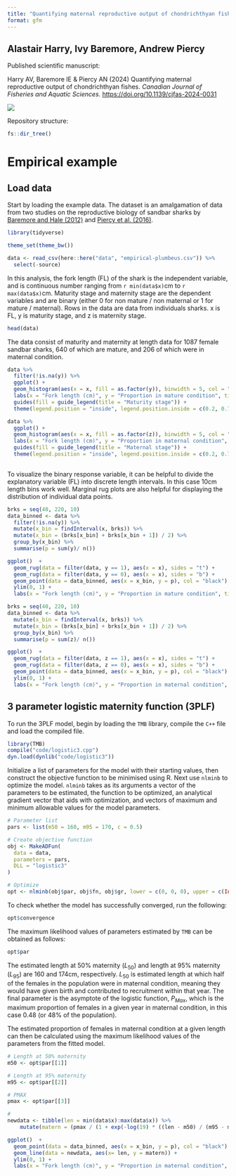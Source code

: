 ```yaml
---
title: "Quantifying maternal reproductive output of chondrichthyan fishes"
format: gfm
---
```


## Alastair Harry, Ivy Baremore, Andrew Piercy

Published scientific manuscript:

Harry AV, Baremore IE & Piercy AN (2024) Quantifying maternal reproductive output of chondrichthyan fishes. *Canadian Journal of Fisheries and Aquatic Sciences.* <https://doi.org/10.1139/cjfas-2024-0031>

![](https://mc06.manuscriptcentral.com/societyimages/cjfas-pubs/scholarOne-CJFAS_en_US.png)

Repository structure:

```r
fs::dir_tree()
```

# Empirical example

## Load data

Start by loading the example data. The dataset is an amalgamation of data from two studies on the reproductive biology of sandbar sharks by [Baremore and Hale (2012)](https://doi.org/10.1080/19425120.2012.700904) and [Piercy et al. (2016)](https://doi.org/10.1111/jfb.12945).

```r
library(tidyverse)

theme_set(theme_bw())

data <- read_csv(here::here("data", "empirical-plumbeus.csv")) %>% 
  select(-source)

```

In this analysis, the fork length (FL) of the shark is the independent variable, and is continuous number ranging from `r min(data$x)`cm to `r max(data$x)`cm. Maturity stage and maternity stage are the dependent variables and are binary (either 0 for non mature / non maternal or 1 for mature / maternal). Rows in the data are data from individuals sharks. x is FL, y is maturity stage, and z is maternity stage.

```r
head(data)
```

The data consist of maturity and maternity at length data for 1087 female sandbar sharks, 640 of which are mature, and 206 of which were in maternal condition.

```r
data %>% 
  filter(!is.na(y)) %>% 
  ggplot() + 
  geom_histogram(aes(x = x, fill = as.factor(y)), binwidth = 5, col = "black") +
  labs(x = "Fork length (cm)", y = "Proportion in mature condition", title = "Length distribution showing female maturity stage") + 
  guides(fill = guide_legend(title = "Maturity stage")) + 
  theme(legend.position = "inside", legend.position.inside = c(0.2, 0.75))
```

```r
data %>% 
  ggplot() + 
  geom_histogram(aes(x = x, fill = as.factor(z)), binwidth = 5, col = "black") +
  labs(x = "Fork length (cm)", y = "Proportion in maternal condition", title = "Length distribution showing female maternity stage") + 
  guides(fill = guide_legend(title = "Maternal stage")) + 
  theme(legend.position = "inside", legend.position.inside = c(0.2, 0.75))
  
```

To visualize the binary response variable, it can be helpful to divide the explanatory variable (FL) into discrete length intervals. In this case 10cm length bins work well. Marginal rug plots are also helpful for displaying the distribution of individual data points.

```r
brks = seq(40, 220, 10)
data_binned <- data %>%
  filter(!is.na(y)) %>% 
  mutate(x_bin = findInterval(x, brks)) %>% 
  mutate(x_bin = (brks[x_bin] + brks[x_bin + 1]) / 2) %>% 
  group_by(x_bin) %>%
  summarise(p = sum(y)/ n())

ggplot()  + 
  geom_rug(data = filter(data, y == 1), aes(x = x), sides = "t") +
  geom_rug(data = filter(data, y == 0), aes(x = x), sides = "b") +
  geom_point(data = data_binned, aes(x = x_bin, y = p), col = "black") + 
  ylim(0, 1) +
  labs(x = "Fork length (cm)", y = "Proportion in mature condition", title = "Length at maturity data for female sandbar sharks") 
```

```r
brks = seq(40, 220, 10)
data_binned <- data %>%
  mutate(x_bin = findInterval(x, brks)) %>% 
  mutate(x_bin = (brks[x_bin] + brks[x_bin + 1]) / 2) %>% 
  group_by(x_bin) %>%
  summarise(p = sum(z)/ n())

ggplot()  + 
  geom_rug(data = filter(data, z == 1), aes(x = x), sides = "t") +
  geom_rug(data = filter(data, z == 0), aes(x = x), sides = "b") +
  geom_point(data = data_binned, aes(x = x_bin, y = p), col = "black") + 
  ylim(0, 1) +
  labs(x = "Fork length (cm)", y = "Proportion in maternal condition", title = "Length at maternity data for female sandbar sharks") 
```

## 3 parameter logistic maternity function (3PLF)

To run the 3PLF model, begin by loading the `TMB` library, compile the `C++` file and load the compiled file.

```r
library(TMB)
compile("code/logistic3.cpp")
dyn.load(dynlib("code/logistic3"))
```

Initialize a list of parameters for the model with their starting values, then construct the objective function to be minimised using R. Next use `nlminb` to optimize the model. `nlminb` takes as its arguments a vector of the parameters to be estimated, the function to be optimized, an analytical gradient vector that aids with optimization, and vectors of maximum and minimum allowable values for the model parameters.

```r
# Parameter list
pars <- list(m50 = 160, m95 = 170, c = 0.5)

# Create objective function
obj <- MakeADFun(
  data = data,
  parameters = pars,
  DLL = "logistic3"
)

# Optimize
opt <- nlminb(obj$par, obj$fn, obj$gr, lower = c(0, 0, 0), upper = c(Inf, Inf, 1))
```

To check whether the model has successfully converged, run the following:

```r
opt$convergence
```

The maximum likelihood values of parameters estimated by `TMB` can be obtained as follows:

```r
opt$par
```

The estimated length at 50% maternity ($L_{50}$) and length at 95% maternity ($L_{95}$) are 160 and 174cm, respectively. $L_{50}$ is estimated length at which half of the females in the population were in maternal condition, meaning they would have given birth and contributed to recruitment within that year. The final parameter is the asymptote of the logistic function, $P_{Max}$, which is the maximum proportion of females in a given year in maternal condition, in this case 0.48 (or 48% of the population).

The estimated proportion of females in maternal condition at a given length can then be calculated using the maximum likelihood values of the parameters from the fitted model.

```r
# Length at 50% maternity
m50 <- opt$par[[1]]

# Length at 95% maternity
m95 <- opt$par[[2]]

# PMAX
pmax <- opt$par[[3]]

# 
newdata <- tibble(len = min(data$x):max(data$x)) %>% 
    mutate(matern = (pmax / (1 + exp(-log(19) * ((len - m50) / (m95 - m50))))))

ggplot()  + 
  geom_point(data = data_binned, aes(x = x_bin, y = p), col = "black") + 
  geom_line(data = newdata, aes(x= len, y = matern)) + 
  ylim(0, 1) +
  labs(x = "Fork length (cm)", y = "Proportion in maternal condition", title = "Length at maternity data for female sandbar sharks") 
           
```

